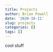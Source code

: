 ```yaml
---
title: Projects
author: Brian Powell
date: '2020-10-11'
slug: projects
categories: []
tags: []
---
```


cool stuff